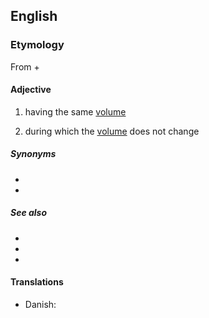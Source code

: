 ==English==

===Etymology===
From {{etyl|grc|en}} {{m|grc|ἴσος||equal}} + {{m|grc|χώρα||space}}

====Adjective====
{{head|en|adjective}}

# having the same [[volume]]
# {{lb|en|physics|of a thermodynamic process}} during which the [[volume]] does not change

=====Synonyms=====
* {{l|en|isovolumic}}
* {{l|en|isovolumetric}}

=====See also=====
* {{l|en|isobaric}}
* {{l|en|isothermal}}
* {{l|en|adiabatic}}

====Translations====
{{trans-top|thermodynamics}}
* Danish: {{t|da|isokor}}
{{trans-mid}}
{{trans-bottom}}